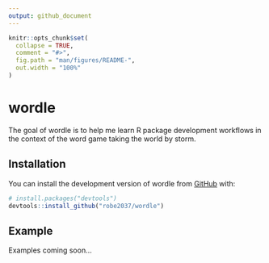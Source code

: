 ```yaml
---
output: github_document
---
```


<!-- README.md is generated from README.Rmd. Please edit that file -->

```r
knitr::opts_chunk$set(
  collapse = TRUE,
  comment = "#>",
  fig.path = "man/figures/README-",
  out.width = "100%"
)
```

# wordle

<!-- badges: start -->
<!-- badges: end -->

The goal of wordle is to help me learn R package development workflows in the context of the word game taking the world by storm.

## Installation

You can install the development version of wordle from [GitHub](https://github.com/) with:

``` r
# install.packages("devtools")
devtools::install_github("robe2037/wordle")
```

## Example

Examples coming soon...
